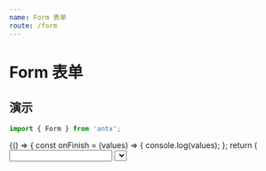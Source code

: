 ```yaml
---
name: Form 表单
route: /form
---
```



# Form 表单

## 演示

```js
import { Form } from 'antx';
```

<Playground>
  {() => {
    const onFinish = (values) => {
      console.log(values);
    };
    return (
      <Form data={{ name: 'Emily', sex: 2 }} onFinish={onFinish}>
        <Input
          label="用户名"
          name="name"
          rules={['required', 'string', 'max=10']}
          max={10}
          tip='full'
        />
        <Select
          label="性别"
          name="sex"
          rules={['required', 'number']}
          data={[
            { id: 1, type: '男' },
            { id: 2, type: '女' },
          ]}
          keys={['id', 'type']}
          tip='short'
          search
        />
        <Button label="" type="primary"  htmlType="submit">提交</Button>
      </Form>
    );
  }}
</Playground>

## API

<Props of={Form} isToggle />

其它 Props 与 [Ant Design Form](https://ant.design/components/form-cn/) 一致。

### config

用于统一设置 `placeholder` 信息与 `rules` 校验提示信息。

`config` 可选配置项：

| 参数     | 默认值                | 说明                                                                                                                     |
| -------- | --------------------- | ------------------------------------------------------------------------------------------------------------------------ |
| input    | '请输入'              | Input 的 `placeholder`（`tip` 为 `'short'` `'full'` 时有效，转义：`'short'` → `"请输入"`，`'full'` → `请输入用户名`）  |
| select   | '请选择'              | Select 的 `placeholder`（`tip` 为 `'short'` `'full'` 时有效，转义：`'short'` → `'请选择'`，`'full'` → `'请选择性别'`） |
| required | '{label}不得为空'     | `required` 校验提示，`{label}` 为 `label` 占位符，会被替换                                                             |
| type     | '{label}格式有误'     | 数据格式校验提示，`{label}` 为 `label` 占位符，会被替换                                                                |
| max      | '不得超过 {max} 个字' | `max` 校验提示，`{max}` 为数值占位符，会被替换                                                                         |
| min      | '不得少于 {min} 个字' | `min` 校验提示，`{min}` 为数值占位符，会被替换                                                                         |

** 设置方式 **

```jsx
const config = {
  input: 'Please input',
  select: 'Please select',
  required: 'Oops, {label} is needed',
  type: '{label} got a wrong type',
  max: 'Up to {max} words',
  min: 'At least {min} words',
};

<Form config={config} />;
```

** 与 Ant Design Form `validateMessages` 的区别 **

- `config` 占位符为 `{label}`，`validateMessages` 占位符为 `${name}`
- `config` 使用 `label` 字段，`validateMessages` 使用 `name` 字段。实际开发中，`label` 更为实用（尤其在中文世界），`name` 用于数据字段，一般情况下用户应无感知
- `config` 配置项更简单，可配置范围小，`validateMessages` 配置项更多，存在深一层配置对象

